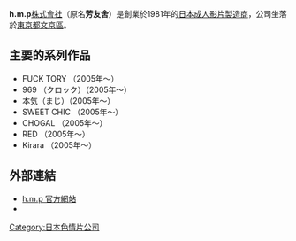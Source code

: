 {{lowercase}}

'''h.m.p'''[[株式會社|株式會社]]（原名'''芳友舍'''）是創業於1981年的[[日本|日本]][[成人影片製造商|成人影片製造商]]，公司坐落於[[東京都|東京都]][[文京區|文京區]]。

== 主要的系列作品 ==
{{refbegin}}
*FUCK TORY （2005年～）
*969 （クロック）（2005年～）
*本気（まじ）（2005年～）
*SWEET CHIC （2005年～）
*CHOGAL （2005年～）
*RED （2005年～）
*Kirara （2005年～）
{{refend}}
==外部連結==
*[http://www.hmp.jp/ h.m.p 官方網站] {{Wayback|url=http://www.hmp.jp/ |date=20201207114105 }}
*{{Twitter|hmp_info|h.m.p (hmp_info)}}

{{DEFAULTSORT:h.m.p}}
[[Category:日本色情片公司|Category:日本色情片公司]]


{{porn-stub}}
